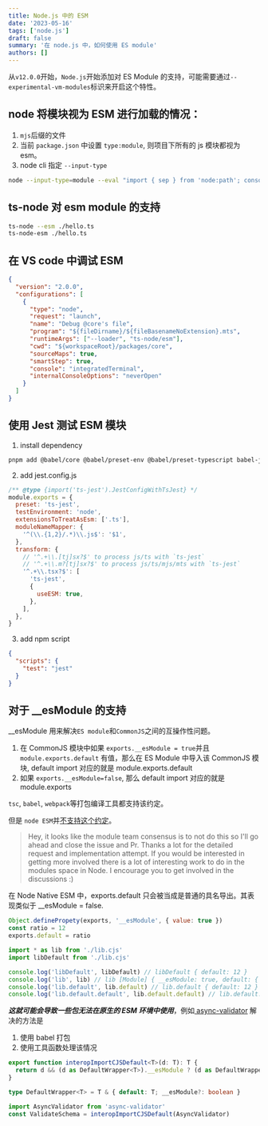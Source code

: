 ```yaml
---
title: Node.js 中的 ESM
date: '2023-05-16'
tags: ['node.js']
draft: false
summary: '在 node.js 中，如何使用 ES module'
authors: []
---
```


<TOCInline toc={props.toc} />

从`v12.0.0`开始，`Node.js`开始添加对 ES Module 的支持，可能需要通过`--experimental-vm-modules`标识来开启这个特性。

## node 将模块视为 ESM 进行加载的情况：

1. `mjs`后缀的文件
2. 当前 `package.json` 中设置 `type:module`, 则项目下所有的 js 模块都视为 esm。
3. node cli 指定 `--input-type`

```bash
node --input-type=module --eval "import { sep } from 'node:path'; console.log(sep);"
```

## ts-node 对 esm module 的支持

```bash
ts-node --esm ./hello.ts
ts-node-esm ./hello.ts
```

## 在 VS code 中调试 ESM

```json
{
  "version": "2.0.0",
  "configurations": [
    {
      "type": "node",
      "request": "launch",
      "name": "Debug @core's file",
      "program": "${fileDirname}/${fileBasenameNoExtension}.mts",
      "runtimeArgs": ["--loader", "ts-node/esm"],
      "cwd": "${workspaceRoot}/packages/core",
      "sourceMaps": true,
      "smartStep": true,
      "console": "integratedTerminal",
      "internalConsoleOptions": "neverOpen"
    }
  ]
}
```

## 使用 Jest 测试 ESM 模块

1. install dependency

```bash
pnpm add @babel/core @babel/preset-env @babel/preset-typescript babel-jest ts-jest jest --save-dev
```

2. add jest.config.js

```javascript
/** @type {import('ts-jest').JestConfigWithTsJest} */
module.exports = {
  preset: 'ts-jest',
  testEnvironment: 'node',
  extensionsToTreatAsEsm: ['.ts'],
  moduleNameMapper: {
    '^(\\.{1,2}/.*)\\.js$': '$1',
  },
  transform: {
    // '^.+\\.[tj]sx?$' to process js/ts with `ts-jest`
    // '^.+\\.m?[tj]sx?$' to process js/ts/mjs/mts with `ts-jest`
    '^.+\\.tsx?$': [
      'ts-jest',
      {
        useESM: true,
      },
    ],
  },
}
```

3. add npm script

```json
{
  "scripts": {
    "test": "jest"
  }
}
```

## 对于 \_\_esModule 的支持

\_\_esModule 用来解决`ES module`和`CommonJS`之间的互操作性问题。

1. 在 CommonJS 模块中如果 `exports.__esModule = true`并且 `module.exports.default` 有值，那么在 ES Module 中导入该 CommonJS 模块, default import 对应的就是 module.exports.default
2. 如果 `exports.__esModule=false`, 那么 default import 对应的就是 module.exports

`tsc`, `babel`, `webpack`等打包编译工具都支持该约定。

但是 `node ESM`并[不支持这个约定](https://github.com/nodejs/node/issues/40891)。

> Hey, it looks like the module team consensus is to not do this so I'll go ahead and close the issue and Pr. Thanks a lot for the detailed request and implementation attempt.
> If you would be interested in getting more involved there is a lot of interesting work to do in the modules space in Node. I encourage you to get involved in the discussions :)

在 Node Native ESM 中，exports.default 只会被当成是普通的具名导出。其表现类似于 \_\_esModule = false.

```javascript
Object.definePropety(exports, '__esModule', { value: true })
const ratio = 12
exports.default = ratio
```

```javascript
import * as lib from './lib.cjs'
import libDefault from './lib.cjs'

console.log('libDefault', libDefault) // libDefault { default: 12 }
console.log('lib', lib) // lib [Module] { __esModule: true, default: { default: 12 } }
console.log('lib.default', lib.default) // lib.default { default: 12 }
console.log('lib.default.default', lib.default.default) // lib.default.default 12
```

_**这就可能会导致一些包无法在原生的 ESM 环境中使用**_，例如[ async-validator](https://github.com/yiminghe/async-validator/issues/312)
解决的方法是

1. 使用 babel 打包
2. 使用工具函数处理该情况

```typescript
export function interopImportCJSDefault<T>(d: T): T {
  return d && (d as DefaultWrapper<T>).__esModule ? (d as DefaultWrapper<T>).default : d
}

type DefaultWrapper<T> = T & { default: T; __esModule?: boolean }

import AsyncValidator from 'async-validator'
const ValidateSchema = interopImportCJSDefault(AsyncValidator)
```
